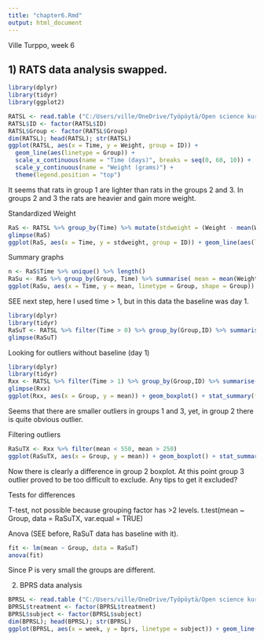 ```yaml
---
title: "chapter6.Rmd"
output: html_document
---
```

Ville Turppo, week 6



## 1) RATS data analysis swapped.

```r
library(dplyr)
library(tidyr)
library(ggplot2)

RATSL <- read.table ("C:/Users/ville/OneDrive/Työpöytä/Open science kurssi 2020/IODS-project/Data/RATSL.csv")
RATSL$ID <- factor(RATSL$ID)
RATSL$Group <- factor(RATSL$Group)
dim(RATSL); head(RATSL); str(RATSL)
ggplot(RATSL, aes(x = Time, y = Weight, group = ID)) +
  geom_line(aes(linetype = Group)) +
  scale_x_continuous(name = "Time (days)", breaks = seq(0, 60, 10)) +
  scale_y_continuous(name = "Weight (grams)") +
  theme(legend.position = "top")
```
It seems that rats in group 1 are lighter than rats in the groups 2 and 3. In groups 2 and 3 the rats are heavier and gain more weight.

Standardized Weight
```r
RaS <- RATSL %>% group_by(Time) %>% mutate(stdweight = (Weight - mean(Weight))/sd(Weight) ) %>% ungroup()
glimpse(RaS)
ggplot(RaS, aes(x = Time, y = stdweight, group = ID)) + geom_line(aes(linetype = Group)) + scale_x_continuous(name = "Time (days)", breaks = seq(0, 60, 10)) + scale_y_continuous(name = "Weight (standardized)") + theme(legend.position = "top")
```


Summary graphs

```r
n <- RaS$Time %>% unique() %>% length()
RaSu <- RaS %>% group_by(Group, Time) %>% summarise( mean = mean(Weight), se = sd(Weight)/sqrt(n) ) %>% ungroup()
ggplot(RaSu, aes(x = Time, y = mean, linetype = Group, shape = Group)) + geom_line() + scale_linetype_manual(values = c(1,2,3)) + geom_point(size=3) + scale_shape_manual(values = c(1,2,3)) + geom_errorbar(aes(ymin = mean - se, ymax = mean + se, linetype="1"), width=0.3) + scale_y_continuous(name = "mean(Weight) +/- se(Weight)")
```

SEE next step, here I used time > 1, but in this data the baseline was day 1.

```r
library(dplyr)
library(tidyr)
RaSuT <- RATSL %>% filter(Time > 0) %>% group_by(Group,ID) %>% summarise( mean=mean(Weight) ) %>% ungroup()
glimpse(RaSuT)
```


Looking for outliers without baseline (day 1)

```r
library(dplyr)
library(tidyr)
Rxx <- RATSL %>% filter(Time > 1) %>% group_by(Group,ID) %>% summarise( mean=mean(Weight) ) %>% ungroup()
glimpse(Rxx)
ggplot(Rxx, aes(x = Group, y = mean)) + geom_boxplot() + stat_summary(fun.y = "mean", geom = "point", shape=23, size=4, fill = "white") + scale_y_continuous(name = "mean(Weight), Time 8-64 days")
```

Seems that there are smaller outliers in groups 1 and 3, yet, in group 2 there is quite obvious outlier.



Filtering outliers
```r
RaSuTX <- Rxx %>% filter(mean < 550, mean > 250)
ggplot(RaSuTX, aes(x = Group, y = mean)) + geom_boxplot() + stat_summary(fun.y = "mean", geom = "point", shape=23, size=4, fill = "white") + scale_y_continuous(name = "mean(Weight), Time 8-64 days")
```
Now there is clearly a difference in group 2 boxplot. At this point group 3 outlier proved to be too difficult to exclude. Any tips to get it excluded?



Tests for differences

T-test, not possible because grouping factor has >2 levels. 
t.test(mean ~ Group, data = RaSuTX, var.equal = TRUE)

Anova (SEE before, RaSuT data has baseline with it).

```r
fit <- lm(mean ~ Group, data = RaSuT)
anova(fit)
```
Since P is very small the groups are different.




2) BPRS data analysis
```r
BPRSL <- read.table ("C:/Users/ville/OneDrive/Työpöytä/Open science kurssi 2020/IODS-project/Data/BPRSL.csv")
BPRSL$treatment <- factor(BPRSL$treatment)
BPRSL$subject <- factor(BPRSL$subject)
dim(BPRSL); head(BPRSL); str(BPRSL)
ggplot(BPRSL, aes(x = week, y = bprs, linetype = subject)) + geom_line() + scale_linetype_manual(values = rep(1:10, times=4)) + facet_grid(. ~ treatment, labeller = label_both) + theme(legend.position = "none") + scale_y_continuous(limits = c(min(BPRSL$bprs), max(BPRSL$bprs)))
```


